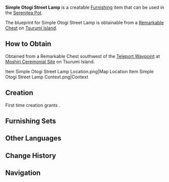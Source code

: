 {{Furnishing Infobox
|id             = 373415
|image          = Item Simple Otogi Street Lamp.png
|category       = Landscape
|subcategory    = Lighting
|rarity         = 2
|adeptal_energy = 30
|load           = 115
|reduced_load   = 97
|description    = This simple street lamp has not been fitted with a ceiling, and as such, its lantern can in fact be extinguished when there is heavy rainfall. Fortunately, these lamps are not usually situated in places where many people live or along key roads, but in places where festivals are held like [[Amakane Island]]. Ill weather suits activities there ill, and so the lamps shall need not be lit anyway.
|blueprint      = Remarkable Chest
}}

'''Simple Otogi Street Lamp''' is a creatable [[Furnishing]] item that can be used in the [[Serenitea Pot]].

The blueprint for Simple Otogi Street Lamp is obtainable from a [[Remarkable Chest]] on [[Tsurumi Island]].

==How to Obtain==
Obtained from a Remarkable Chest southwest of the [[Teleport Waypoint]] at [[Moshiri Ceremonial Site]] on Tsurumi Island.
<gallery hideaddbutton="true" captionalign="center">
Item Simple Otogi Street Lamp Location.png|Map Location
Item Simple Otogi Street Lamp Context.png|Context
</gallery>

==Creation==
First time creation grants {{Item|Trust|24|x=30}}.
{{Recipe
|type = Creation
|time = 12h
|Otogi Wood = 4
|Fabric = 2
|sort = Otogi Wood, Fabric
}}

==Furnishing Sets==
{{Craft Usage}}

==Other Languages==
{{Other Languages|default_hidden = 1
|en      = Simple Otogi Street Lamp
|zhs     = 御伽木简本路灯
|zhs_rm  = Yùjiā-mù Jiǎn Běn Lùdēng
|zht     = 御伽木簡本路燈
|zht_rm  = Yùjiā-mù Jiǎn Běn Lùdēng
|ja      = 御伽の簡易街灯
|ja_rm   = Otogi no Kan'i Gaitou
|ko      = 오토기나무 심플 가로등
|ko_rm   = 
|es      = Farola sencilla de madera de murmurador
|fr      = Lampadaire simple en bois de dulcinier
|ru      = Простой деревенский уличный фонарь
|th      = โคมไฟถนนธรรมดาจากไม้ Otogi
|th_rm   = 
|vi      = Đèn Đường Otogi - Đơn Giản
|de      = Einfache Straßenbeleuchtung aus Otogi-Holz
|id      = Lampu Jalan Sederhana dari Otogi
|pt      = Lanterna de Estrada Simples de Madeira Otogi
}}

==Change History==
{{Change History|2.2}}

==Navigation==
{{Furnishing Navbox/Exterior|Landscape}}
